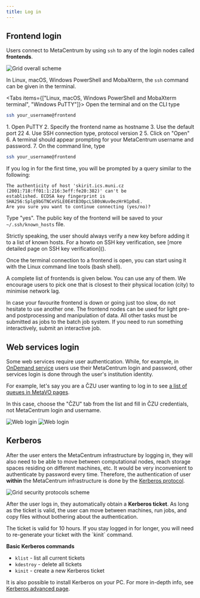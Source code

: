 ```yaml
---
title: Log in
---
```


## Frontend login


Users connect to MetaCentrum by using `ssh` to any of the login nodes called **frontends**.

![Grid overall scheme](/img/meta/access/grid-overall-scheme_border.jpg)

In Linux, macOS, Windows PowerShell and MobaXterm, the `ssh` command can be given in the terminal.

<Tabs items={["Linux, macOS, Windows PowerShell and MobaXterm terminal", "Windows PuTTY"]}>
<Tab value="Linux, macOS, Windows PowerShell and MobaXterm terminal">
Open the terminal and on the CLI type

```bash
ssh your_username@frontend
```
</Tab>
<Tab value="Windows PuTTY">
1. Open PuTTY
2. Specify the frontend name as hostname
3. Use the default port 22
4. Use SSH connection type, protocol version 2
5. Click on "Open"
6. A terminal should appear prompting for your MetaCentrum username and password.
7. On the command line, type

```bash
ssh your_username@frontend
```
</Tab>
</Tabs>

If you log in for the first time, you will be prompted by a query similar to the following:

```
The authenticity of host 'skirit.ics.muni.cz (2001:718:ff01:1:216:3eff:fe20:382)' can't be
established. ECDSA key fingerprint is SHA256:Splg9bGTNCeVSLE0E4tB30pcLS80sWuv0ezHrH1p0xE.
Are you sure you want to continue connecting (yes/no)?
```

Type "yes". The public key of the frontend will be saved to your `~/.ssh/known_hosts` file.

<Callout type="info" title="Tip" icon="💡">
    Strictly speaking, the user should always verify a new key before adding it to a list of known hosts. For a howto on SSH key verification, see [more detailed page on SSH key verification]().
</Callout>

Once the terminal connection to a frontend is open, you can start using it with the Linux command line tools (bash shell).

A complete list of frontends is given below. You can use any of them. We encourage users to pick one that is closest to their physical location (city) to minimise network lag.

<Callout type="info" title="Tip" icon="💡">
    In case your favourite frontend is down or going just too slow, do not hesitate to use another one.   
</Callout>

<FrontendTable/>


<Callout type="warn" title="Warning">
    The frontend nodes can be used for light pre- and postprocessing and manipulation of data. All other tasks must be submitted as jobs to the batch job system. If you need to run something interactively, submit an interactive job.
</Callout>

## Web services login

Some web services require user authentication. While, for example, in [OnDemand service](../ondemand) users use their MetaCentrum login and password, other services login is done through the user's institution identity. 

For example, let's say you are a ČZU user wanting to log in to see [a list of queues in MetaVO pages](https://metavo.metacentrum.cz/pbsmon2/queues/list).

In this case, choose the "ČZU" tab from the list and fill in ČZU credentials, not MetaCentrum login and username. 

![Web login](/img/meta/access/login_web_001.png)
![Web login](/img/meta/access/login_web_002.png)

## Kerberos 

After the user enters the MetaCentrum infrastructure by logging in, they will also need to be able to move between computational nodes, reach storage spaces residing on different machines, etc. It would be very inconvenient to authenticate by password every time. Therefore, the authentication of user **within** the MetaCentrum infrastructure is done by the [Kerberos protocol](https://en.wikipedia.org/wiki/Kerberos_(protocol)).

![Grid security protocols scheme](/img/meta/access/grid-ssh-kerberos_border.jpg)

After the user logs in, they automatically obtain a **Kerberos ticket**. As long as the ticket is valid, the user can move between machines, run jobs, and copy files without bothering about the authentication.

<Callout type="warn" title="Warning">
    The ticket is valid for 10 hours. If you stay logged in for longer, you will need to re-generate your ticket with the `kinit` command.
</Callout>

**Basic Kerberos commands**

- `klist`  - list all current tickets
- `kdestroy` -  delete all tickets
- `kinit` - create a new Kerberos ticket

It is also possible to install Kerberos on your PC. For more in-depth info, see [Kerberos advanced page](./security/kerberos).
